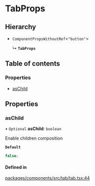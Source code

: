 # TabProps

## Hierarchy

- `ComponentPropsWithoutRef`\<`"button"`\>

  ↳ **`TabProps`**

## Table of contents

### Properties

- [asChild](props.md#aschild)

## Properties

### asChild

• `Optional` **asChild**: `boolean`

Enable children composition

**`Default`**

```ts
false;
```

#### Defined in

[packages/components/src/tab/tab.tsx:44](https://github.com/vtex/shoreline/blob/9cdfd7505/packages/components/src/tab/tab.tsx#L44)
